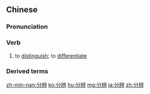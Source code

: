 ==Chinese==
{{zh-forms}}

===Pronunciation===
{{zh-pron
|m=fēnbiàn
|c=fan1 bin6
|h=pfs=fûn-phien
|mn=hun-piān
|cat=v
}}

===Verb===
{{zh-verb}}

# to [[distinguish]]; to [[differentiate]]
#: {{zh-x|分辨 是非|to '''distinguish''' right from wrong}}

===Derived terms===
{{zh-der|分辨率}}

{{zh-cat|Advanced}}

[[zh-min-nan:分辨]]
[[ko:分辨]]
[[hu:分辨]]
[[mg:分辨]]
[[ja:分辨]]
[[zh:分辨]]